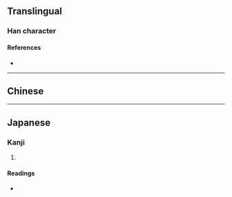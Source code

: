 {{character info/new}}
==Translingual==

===Han character===
{{Han char|rn=9|rad=人|as=12|sn=14|four=|canj=OFBK|ids=⿰亻敞}}

====References====
* {{Han ref|kx=0116.220|dkj=01097|dj=0247.330|hdz=10219.010|uh=50D8|ud=20696}}

----

==Chinese==
{{Han etym}}
{{zh-see|敞|v|[[spacious]]; [[open]]; [[broad]]; [[roomy]]}}

----

==Japanese==

===Kanji===
{{ja-kanji|grade=|rs=人12}}

# {{defn|lang=ja|sort=人12}}

====Readings====
* {{ja-readings|on=[[しょう]] (shō)|kun=[[ひろい]] (hiroi)}}